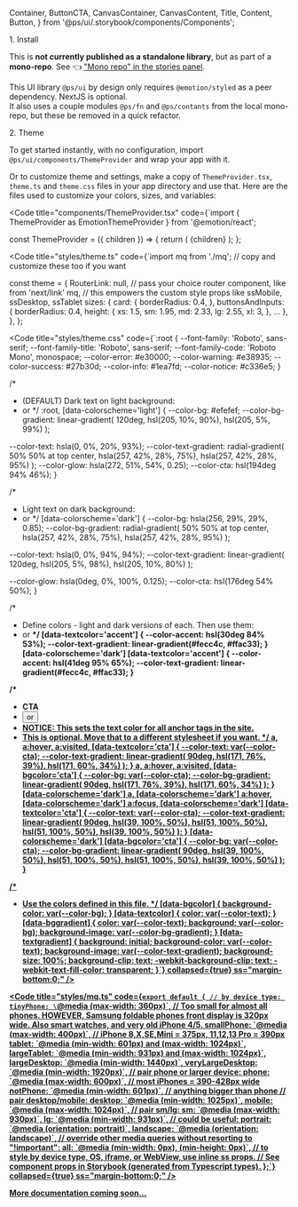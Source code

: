   Container,
  ButtonCTA,
  CanvasContainer,
  CanvasContent,
  Title,
  Content,
  Button,
} from '@ps/ui/.storybook/components/Components';

<Meta title="Get started/Theme provider" />

<ThemeProvider>
<Wrapper>

<Block as="h2" textgradient="accent">1. Install</Block>

This is **not currently published as a standalone library**, but as part of a **mono-repo**. See 👈 ["Mono repo" in the stories panel](/docs/get-started-mono-repo--page).   

This UI library `@ps/ui` by design only requires `@emotion/styled` as a peer dependency. NextJS is optional.  
It also uses a couple modules `@ps/fn` and `@ps/contants` from the local mono-repo, but these be removed in a quick refactor.


<Block as="h2" textgradient="accent" ss="margin-top:3rem;">2. Theme</Block>

To get started instantly, with no configuration, import `@ps/ui/components/ThemeProvider` and wrap your app with it.

Or to customize theme and settings, make a copy of `ThemeProvider.tsx`, `theme.ts` and `theme.css` files in your app directory and use that. Here are the files used to customize your colors, sizes, and variables:  

<Code title="components/ThemeProvider.tsx" code={`import { ThemeProvider as EmotionThemeProvider } from '@emotion/react';
  
  
  
const ThemeProvider = ({ children }) => {
  return (
    <EmotionThemeProvider theme={theme}>
      {children}
    </EmotionThemeProvider>
  );
};
  

<Code title="styles/theme.ts" code={`import mq from './mq';  // copy and customize these too if you want
  
const theme = {
  RouterLink: null, // pass your choice router component, like from 'next/link'
  mq, // this empowers the custom style props like ssMobile, ssDesktop, ssTablet
  sizes: {
    card: {
      borderRadius: 0.4,
    },
    buttonsAndInputs: {
      borderRadius: 0.4,
      height: {
        xs: 1.5,
        sm: 1.95,
        md: 2.33,
        lg: 2.55,
        xl: 3,
      },
      ...
    },
  },
};
  

<Code title="styles/theme.css" code={`:root {
  --font-family: 'Roboto', sans-serif;
  --font-family-title: 'Roboto', sans-serif;
  --font-family-code: 'Roboto Mono', monospace;
  --color-error: #e30000;
  --color-warning: #e38935;
  --color-success: #27b30d;
  --color-info: #1ea7fd;
  --color-notice: #c336e5;
}
  
/*
 * (DEFAULT) Dark text on light background:
 * <Block textcolor="dark"> or <Block bgcolor="light">
 */
:root,
[data-colorscheme='light'] {
  --color-bg: #efefef;
  --color-bg-gradient: linear-gradient(
    120deg,
    hsl(205, 10%, 90%),
    hsl(205, 5%, 99%)
  );
  
  --color-text: hsla(0, 0%, 20%, 93%);
  --color-text-gradient: radial-gradient(
    50% 50% at top center,
    hsla(257, 42%, 28%, 75%),
    hsla(257, 42%, 28%, 95%)
  );
  --color-glow: hsla(272, 51%, 54%, 0.25);
  --color-cta: hsl(194deg 94% 46%);
}
  
/*
 * Light text on dark background:
 * <Block textcolor="light"> or <Block bgcolor="dark">
 */
[data-colorscheme='dark'] {
  --color-bg: hsla(256, 29%, 29%, 0.85);
  --color-bg-gradient: radial-gradient(
    50% 50% at top center,
    hsla(257, 42%, 28%, 75%),
    hsla(257, 42%, 28%, 95%)
  );
  
  --color-text: hsla(0, 0%, 94%, 94%);
  --color-text-gradient: linear-gradient(
    120deg,
    hsl(205, 5%, 98%),
    hsl(205, 10%, 80%)
  );
  
  --color-glow: hsla(0deg, 0%, 100%, 0.125);
  --color-cta: hsl(176deg 54% 50%);
}
  
/*
 * Define colors - light and dark versions of each. Then use them:
 * <Block textcolor="accent"> or <b data-textcolor="accent">
 */
[data-textcolor='accent'] {
  --color-accent: hsl(30deg 84% 53%);
  --color-text-gradient: linear-gradient(#fecc4c, #ffac33);
}
[data-colorscheme='dark'] [data-textcolor='accent'] {
  --color-accent: hsl(41deg 95% 65%);
  --color-text-gradient: linear-gradient(#fecc4c, #ffac33);
}
  
/*
 * CTA
 * <Button textcolor="cta" /> or <a data-textcolor="cta" href="">
 * NOTICE: This sets the text color for all anchor tags in the site. 
 * This is optional. Move that to a different stylesheet if you want.
 */
a,
a:hover,
a:visited,
[data-textcolor='cta'] {
  --color-text: var(--color-cta);
  --color-text-gradient: linear-gradient(
    90deg,
    hsl(171, 76%, 39%),
    hsl(171, 60%, 34%)
  );
}
a,
a:hover,
a:visited,
[data-bgcolor='cta'] {
  --color-bg: var(--color-cta);
  --color-bg-gradient: linear-gradient(
    90deg,
    hsl(171, 76%, 39%),
    hsl(171, 60%, 34%)
  );
}
[data-colorscheme='dark'] a,
[data-colorscheme='dark'] a:hover,
[data-colorscheme='dark'] a:focus,
[data-colorscheme='dark'] [data-textcolor='cta'] {
  --color-text: var(--color-cta);
  --color-text-gradient: linear-gradient(
    90deg,
    hsl(39, 100%, 50%),
    hsl(51, 100%, 50%),
    hsl(51, 100%, 50%),
    hsl(39, 100%, 50%)
  );
}
[data-colorscheme='dark'] [data-bgcolor='cta'] {
  --color-bg: var(--color-cta);
  --color-bg-gradient: linear-gradient(
    90deg,
    hsl(39, 100%, 50%),
    hsl(51, 100%, 50%),
    hsl(51, 100%, 50%),
    hsl(39, 100%, 50%)
  );
}
  
/*
 * Use the colors defined in this file.
 */
[data-bgcolor] {
  background-color: var(--color-bg);
}
[data-textcolor] {
  color: var(--color-text);
}
[data-bggradient] {
  color: var(--color-text);
  background: var(--color-bg);
  background-image: var(--color-bg-gradient);
}
[data-textgradient] {
  background: initial;
  background-color: var(--color-text);
  background-image: var(--color-text-gradient);
  background-size: 100%;
  background-clip: text;
  -webkit-background-clip: text;
  -webkit-text-fill-color: transparent;
}`} collapsed={true} ss="margin-bottom:0;" />

<Code title="styles/mq.ts" code={`export default {
  // by device type:
  tinyPhone: \`@media (max-width: 360px)\`, // Too small for almost all phones. HOWEVER, Samsung foldable phones front display is 320px wide. Also smart watches, and very old iPhone 4/5.
  smallPhone: \`@media (max-width: 400px)\`, // iPhone 8,X,SE,Mini = 375px, 11,12,13 Pro = 390px
  tablet: \`@media (min-width: 601px) and (max-width: 1024px)\`,
  largeTablet: \`@media (min-width: 931px) and (max-width: 1024px)\`,
  largeDesktop: \`@media (min-width: 1440px)\`,
  veryLargeDesktop: \`@media (min-width: 1920px)\`,
  // pair phone or larger device:
  phone: \`@media (max-width: 600px)\`, // most iPhones = 390-428px wide
  notPhone: \`@media (min-width: 601px)\`, // anything bigger than phone
  // pair desktop/mobile:
  desktop: \`@media (min-width: 1025px)\`,
  mobile: \`@media (max-width: 1024px)\`,
  // pair sm/lg:
  sm: \`@media (max-width: 930px)\`,
  lg: \`@media (min-width: 931px)\`,
  // could be useful:
  portrait: \`@media (orientation: portrait)\`,
  landscape: \`@media (orientation: landscape)\`,
  // override other media queries without resorting to "!important":
  all: \`@media (min-width: 0px), (min-height: 0px)\`,
  // to style by device type, OS, iframe, or WebView, use inline ss props. 
  // See component props in Storybook (generated from Typescript types).
};`} collapsed={true} ss="margin-bottom:0;" />

More documentation coming soon...

</Wrapper>
</ThemeProvider>
